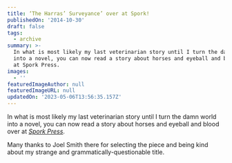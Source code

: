 ```yaml
---
title: ‘The Harras’ Surveyance’ over at Spork!
publishedOn: '2014-10-30'
draft: false
tags:
  - archive
summary: >-
  In what is most likely my last veterinarian story until I turn the damn world
  into a novel, you can now read a story about horses and eyeball and blood over
  at Spork Press.
images:
  - ''
featuredImageAuthor: null
featuredImageURL: null
updatedOn: '2023-05-06T13:56:35.157Z'
---
```


In what is most likely my last veterinarian story until I turn the damn world into a novel, you can now read a story
about horses and eyeball and blood over at [_Spork
Press_](https://web.archive.org/web/20160324133111/http://sporkpress.com/?p=5077).

Many thanks to Joel Smith there for selecting the piece and being kind about my strange and grammatically-questionable
title.
